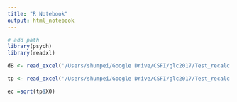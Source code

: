 ```yaml
---
title: "R Notebook"
output: html_notebook
---
```



```r
# add path
library(psych)
library(readxl)

dB <- read_excel('/Users/shumpei/Google Drive/CSFI/glc2017/Test_recalc.xlsx', sheet = "10-2",col_names = FALSE)

tp <- read_excel('/Users/shumpei/Google Drive/CSFI/glc2017/Test_recalc.xlsx', sheet = "tp",col_names = FALSE)

ec =sqrt(tp$X0)


```
